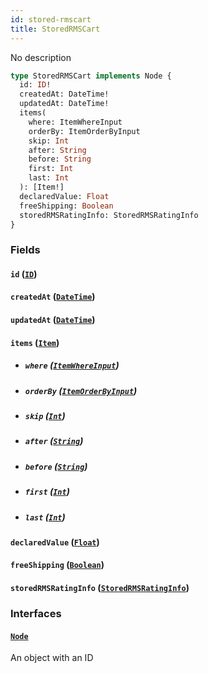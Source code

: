 ```yaml
---
id: stored-rmscart
title: StoredRMSCart
---
```


No description

```graphql
type StoredRMSCart implements Node {
  id: ID!
  createdAt: DateTime!
  updatedAt: DateTime!
  items(
    where: ItemWhereInput
    orderBy: ItemOrderByInput
    skip: Int
    after: String
    before: String
    first: Int
    last: Int
  ): [Item!]
  declaredValue: Float
  freeShipping: Boolean
  storedRMSRatingInfo: StoredRMSRatingInfo
}
```

### Fields

#### `id` ([`ID`](../../order-view-service/scalars/id))

#### `createdAt` ([`DateTime`](../../order-view-service/scalars/date-time))

#### `updatedAt` ([`DateTime`](../../order-view-service/scalars/date-time))

#### `items` ([`Item`](../../order-view-service/objects/item))

- ##### `where` ([`ItemWhereInput`](../../order-view-service/inputs/item-where-input))

- ##### `orderBy` ([`ItemOrderByInput`](../../order-view-service/enums/item-order-by-input))

- ##### `skip` ([`Int`](../../order-view-service/scalars/int))

- ##### `after` ([`String`](../../order-view-service/scalars/string))

- ##### `before` ([`String`](../../order-view-service/scalars/string))

- ##### `first` ([`Int`](../../order-view-service/scalars/int))

- ##### `last` ([`Int`](../../order-view-service/scalars/int))

#### `declaredValue` ([`Float`](../../order-view-service/scalars/float))

#### `freeShipping` ([`Boolean`](../../order-view-service/scalars/boolean))

#### `storedRMSRatingInfo` ([`StoredRMSRatingInfo`](../../order-view-service/objects/stored-rmsrating-info))

### Interfaces

#### [`Node`](../../order-view-service/interfaces/node)

An object with an ID
